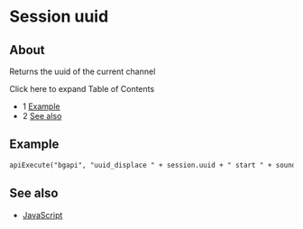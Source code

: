 
# Session uuid 

 

## About

Returns the uuid of the current channel

  
Click here to expand Table of Contents

* 1 [Example](#example)
* 2 [See also](#see-also)

## Example

```xml
apiExecute("bgapi", "uuid_displace " + session.uuid + " start " + soundFile);
```

## See also

* [JavaScript](../index.mdx#api)


